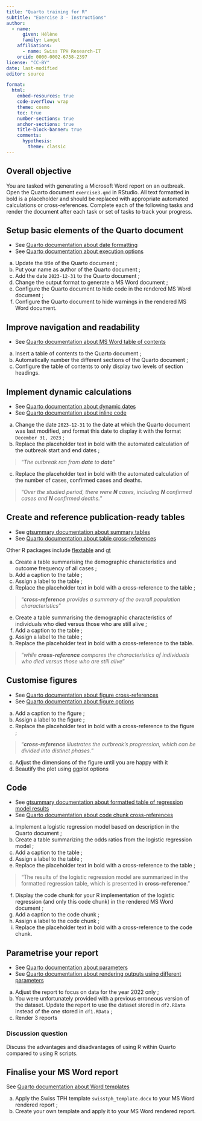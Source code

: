 ```yaml
---
title: "Quarto training for R"
subtitle: "Exercise 3 - Instructions"
author:
  - name:
      given: Hélène
      family: Langet
    affiliations:
      - name: Swiss TPH Research-IT
    orcid: 0000-0002-6758-2397
license: "CC-BY"
date: last-modified
editor: source

format:
  html:
    embed-resources: true
    code-overflow: wrap
    theme: cosmo
    toc: true
    number-sections: true
    anchor-sections: true
    title-block-banner: true
    comments:
      hypothesis: 
        theme: classic
---
```


## Overall objective

You are tasked with generating a Microsoft Word report on an outbreak. Open the Quarto document `exercise3.qmd` in RStudio. All text formatted in bold is a placeholder and should be replaced with appropriate automated calculations or cross-references. Complete each of the following tasks and render the document after each task or set of tasks to track your progress.

## Setup basic elements of the Quarto document

::: callout-tip
-   See [Quarto documentation about date formatting](https://quarto.org/docs/reference/dates.html#date-formatting)
-   See [Quarto documentation about execution options](https://quarto.org/docs/computations/execution-options.html)
:::

a.  Update the title of the Quarto document ;
b.  Put your name as author of the Quarto document ;
c.  Add the date `2023-12-31` to the Quarto document ;
d.  Change the output format to generate a MS Word document ;
e.  Configure the Quarto document to hide code in the rendered MS Word document ;
f.  Configure the Quarto document to hide warnings in the rendered MS Word document.

## Improve navigation and readability

::: callout-tip
-   See [Quarto documentation about MS Word table of contents](https://quarto.org/docs/output-formats/ms-word.html#table-of-contents)
:::

a.  Insert a table of contents to the Quarto document ;
b.  Automatically number the different sections of the Quarto document ;
c.  Configure the table of contents to only display two levels of section headings.

## Implement dynamic calculations

::: callout-tip
-   See [Quarto documentation about dynamic dates](https://quarto.org/docs/reference/dates.html#date-parsing)
-   See [Quarto documentation about inline code](https://quarto.org/docs/computations/inline-code.html)
:::

a.  Change the date `2023-12-31` to the date at which the Quarto document was last modified, and format this date to display it with the format `December 31, 2023` ;
b.  Replace the placeholder text in bold with the automated calculation of the outbreak start and end dates ;

> "*The outbreak ran from **date** to **date***"

c.  Replace the placeholder text in bold with the automated calculation of the number of cases, confirmed cases and deaths.

> "*Over the studied period, there were **N** cases, including **N** confirmed cases and **N** confirmed deaths.*"

## Create and reference publication-ready tables

::: callout-tip
-   See [gtsummary documentation about summary tables](https://www.danieldsjoberg.com/gtsummary/articles/tbl_summary.html)
-   See [Quarto documentation about table cross-references](https://quarto.org/docs/authoring/tables.html#cross-references)

Other R packages include [flextable](https://davidgohel.github.io/flextable/) and [gt](https://gt.rstudio.com/)

:::

a.  Create a table summarising the demographic characteristics and outcome frequency of all cases ;
b.  Add a caption to the table ;
c.  Assign a label to the table ;
d.  Replace the placeholder text in bold with a cross-reference to the table ;

> "***cross-reference** provides a summary of the overall population characteristics*"

e.  Create a table summarising the demographic characteristics of individuals who died versus those who are still alive ;
f.  Add a caption to the table ;
g.  Assign a label to the table ;
h.  Replace the placeholder text in bold with a cross-reference to the table.

> "*while **cross-reference** compares the characteristics of individuals who died versus those who are still alive*"

## Customise figures

::: callout-tip
-   See [Quarto documentation about figure cross-references](https://quarto.org/docs/authoring/cross-references.html#computations)
- See [Quarto documentation about figure options](https://quarto.org/docs/computations/execution-options.html#figure-options)
:::

a.  Add a caption to the figure ;
b.  Assign a label to the figure ;
c.  Replace the placeholder text in bold with a cross-reference to the figure ;

> "***cross-reference** illustrates the outbreak's progression, which can be divided into distinct phases.*"

c.  Adjust the dimensions of the figure until you are happy with it
d.  Beautify the plot using ggplot options

## Code

::: callout-tip
-   See [gtsummary documentation about formatted table of regression model results](https://www.danieldsjoberg.com/gtsummary/articles/tbl_regression.html)
-   See [Quarto documentation about code chunk cross-references](https://quarto.org/docs/authoring/cross-references.html#code-listings)
:::

a.  Implement a logistic regression model based on description in the Quarto document ;
b.  Create a table summarizing the odds ratios from the logistic regression model ;
c.  Add a caption to the table ;
d.  Assign a label to the table ;
e.  Replace the placeholder text in bold with a cross-reference to the table ;

> "The results of the logistic regression model are summarized in the formatted regression table, which is presented in **cross-reference**."

f.  Display the code chunk for your R implementation of the logistic regression (and only this code chunk) in the rendered MS Word document ;
c.  Add a caption to the code chunk ;
d.  Assign a label to the code chunk ;
e.  Replace the placeholder text in bold with a cross-reference to the code chunk. 

## Parametrise your report

::: callout-tip
-   See [Quarto documentation about parameters](https://quarto.org/docs/computations/parameters.html#knitr)
-   See [Quarto documentation about rendering outputs using different parameters](https://quarto.org/docs/computations/parameters.html#rendering)
:::

a.  Adjust the report to focus on data for the year 2022 only ;
c.  You were unfortunately provided with a previous erroneous version of the dataset. Update the report to use the dataset stored in `df2.RData` instead of the one stored in `df1.RData` ;
d. Render 3 reports

::: callout-important
### Discussion question

Discuss the advantages and disadvantages of using R within Quarto compared to using R scripts.

:::

## Finalise your MS Word report

::: callout-tip
See [Quarto documentation about Word templates](https://quarto.org/docs/output-formats/ms-word-templates.html)
:::

a.  Apply the Swiss TPH template `swisstph_template.docx` to your MS Word rendered report ;
b.  Create your own template and apply it to your MS Word rendered report.
